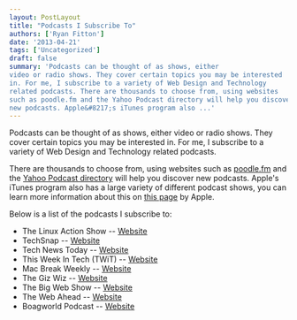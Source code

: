 ```yaml
---
layout: PostLayout
title: "Podcasts I Subscribe To"
authors: ['Ryan Fitton'] 
date: '2013-04-21'
tags: ['Uncategorized']
draft: false
summary: 'Podcasts can be thought of as shows, either
video or radio shows. They cover certain topics you may be interested
in. For me, I subscribe to a variety of Web Design and Technology
related podcasts. There are thousands to choose from, using websites
such as poodle.fm and the Yahoo Podcast directory will help you discover
new podcasts. Apple&#8217;s iTunes program also ...'
---
```


Podcasts can be thought of as shows, either video or radio shows. They
cover certain topics you may be interested in. For me, I subscribe to a
variety of Web Design and Technology related podcasts.

There are thousands to choose from, using websites such as 
[poodle.fm](http://poodle.fm/) and the  [Yahoo Podcast
directory](http://dir.yahoo.com/news_and_media/internet_broadcasts/podcasting_and_audioblogging/directories/)
  will help you discover new podcasts. Apple's iTunes program also
has a large variety of different podcast shows, you can learn more
information about this on  [this
page](http://www.apple.com/uk/itunes/podcasts/) by Apple.

Below is a list of the podcasts I subscribe to:

-   The Linux Action Show -- 
    [Website](http://www.jupiterbroadcasting.com/show/linuxactionshow/)
-   TechSnap --
    [Website](http://www.jupiterbroadcasting.com/show/techsnap/)
-   Tech News Today -- [Website](http://twit.tv/show/tech-news-today/)
-   This Week In Tech (TWiT) --
    [Website](http://twit.tv/show/this-week-in-tech/)
-   Mac Break Weekly -- [Website](http://twit.tv/show/macbreak-weekly/)
-   The Giz Wiz -- [Website](http://twit.tv/show/weekly-daily-giz-wiz/)
-   The Big Web Show -- [Website](http://5by5.tv/bigwebshow)
-   The Web Ahead -- [Website](http://5by5.tv/webahead)
-   Boagworld Podcast -- [Website](http://boagworld.com/show/)
